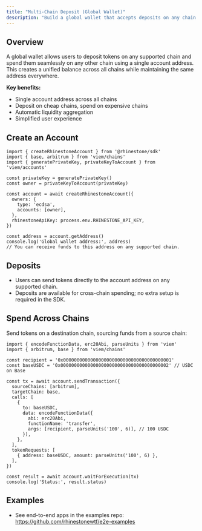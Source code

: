 ```yaml
---
title: "Multi-Chain Deposit (Global Wallet)"
description: "Build a global wallet that accepts deposits on any chain and enables spending on any other chain."
---
```


## Overview

A global wallet allows users to deposit tokens on any supported chain and spend them seamlessly on any other chain using a single account address. This creates a unified balance across all chains while maintaining the same address everywhere.

**Key benefits:**
- Single account address across all chains
- Deposit on cheap chains, spend on expensive chains
- Automatic liquidity aggregation
- Simplified user experience

## Create an Account

```tsx
import { createRhinestoneAccount } from '@rhinestone/sdk'
import { base, arbitrum } from 'viem/chains'
import { generatePrivateKey, privateKeyToAccount } from 'viem/accounts'

const privateKey = generatePrivateKey()
const owner = privateKeyToAccount(privateKey)

const account = await createRhinestoneAccount({
  owners: {
    type: 'ecdsa',
    accounts: [owner],
  },
  rhinestoneApiKey: process.env.RHINESTONE_API_KEY,
})

const address = account.getAddress()
console.log('Global wallet address:', address)
// You can receive funds to this address on any supported chain.
```

## Deposits

- Users can send tokens directly to the account address on any supported chain.
- Deposits are available for cross-chain spending; no extra setup is required in the SDK.

## Spend Across Chains

Send tokens on a destination chain, sourcing funds from a source chain:

```tsx
import { encodeFunctionData, erc20Abi, parseUnits } from 'viem'
import { arbitrum, base } from 'viem/chains'

const recipient = '0x0000000000000000000000000000000000000001'
const baseUSDC = '0x0000000000000000000000000000000000000002' // USDC on Base

const tx = await account.sendTransaction({
  sourceChains: [arbitrum],
  targetChain: base,
  calls: [
    {
      to: baseUSDC,
      data: encodeFunctionData({
        abi: erc20Abi,
        functionName: 'transfer',
        args: [recipient, parseUnits('100', 6)], // 100 USDC
      }),
    },
  ],
  tokenRequests: [
    { address: baseUSDC, amount: parseUnits('100', 6) },
  ],
})

const result = await account.waitForExecution(tx)
console.log('Status:', result.status)
```

## Examples

- See end-to-end apps in the examples repo: https://github.com/rhinestonewtf/e2e-examples
